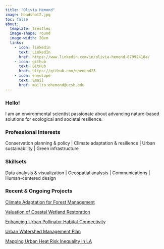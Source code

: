 ```yaml
---
title: "Olivia Hemond"
image: headshot2.jpg
toc: false
about:
  template: trestles
  image-shape: round
  image-width: 20em
  links: 
    - icon: linkedin
      text: LinkedIn
      href: https://www.linkedin.com/in/olivia-hemond-87992418a/
    - icon: github
      text: GitHub
      href: https://github.com/ohemond25
    - icon: envelope
      text: Email
      href: mailto:ohemond@ucsb.edu
---
```


### Hello!

I am an environmental scientist passionate about advancing nature-based solutions for ecological and societal resilience. 

### Professional Interests

Conservation planning & policy \| Climate adaptation & resilience \| Urban sustainability \| Green infrastructure 

### Skillsets

Data analysis & visualization \| Geospatial analysis \| Communications \| Human-centered design

### Recent & Ongoing Projects

[Climate Adaptation for Forest Management](https://bren.ucsb.edu/projects/integrating-climate-adaptation-strategies-local-collaborative-forest-management-northern)

[Valuation of Coastal Wetland Restoration](files/wetland_valuation.pdf)

[Enhancing Urban Pollinator Habitat Connectivity](files/urban_pollinators.pdf)

[Urban Watershed Management Plan](files/watershed_management_plan.pdf)

[Mapping Urban Heat Risk Inequality in LA](https://plantsmith.shinyapps.io/heat_risk_inequality/)
